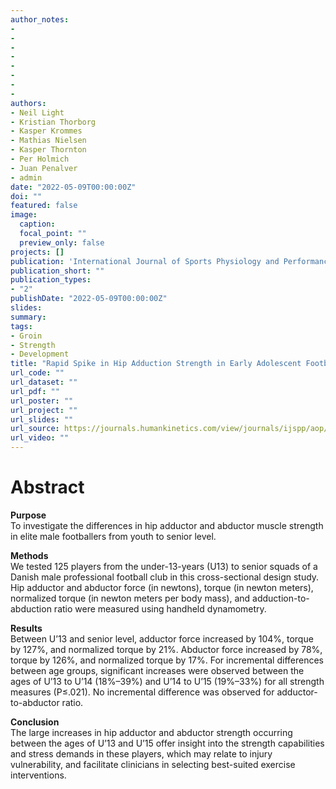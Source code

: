 ```yaml
---
author_notes:
- 
- 
-
-
-
-
-
-
authors:
- Neil Light
- Kristian Thorborg
- Kasper Krommes
- Mathias Nielsen
- Kasper Thornton
- Per Holmich
- Juan Penalver
- admin
date: "2022-05-09T00:00:00Z"
doi: ""
featured: false
image: 
  caption: 
  focal_point: ""
  preview_only: false
projects: []
publication: 'International Journal of Sports Physiology and Performance, Doi.org/10.1123/ijspp.2022-0025'
publication_short: ""
publication_types:
- "2"
publishDate: "2022-05-09T00:00:00Z"
slides: 
summary: 
tags:
- Groin
- Strength
- Development
title: "Rapid Spike in Hip Adduction Strength in Early Adolescent Footballers: A Study of 125 Elite Male Players From Youth to Senior"
url_code: ""
url_dataset: ""
url_pdf: ""
url_poster: ""
url_project: ""
url_slides: ""
url_source: https://journals.humankinetics.com/view/journals/ijspp/aop/article-10.1123-ijspp.2022-0025/article-10.1123-ijspp.2022-0025.xml
url_video: ""
---
```

# Abstract

**Purpose**  
To investigate the differences in hip adductor and abductor muscle strength in elite male footballers from youth to senior level.  

**Methods**  
We tested 125 players from the under-13-years (U13) to senior squads of a Danish male professional football club in this cross-sectional design study. Hip adductor and abductor force (in newtons), torque (in newton meters), normalized torque (in newton meters per body mass), and adduction-to-abduction ratio were measured using handheld dynamometry.  

**Results**  
Between U’13 and senior level, adductor force increased by 104%, torque by 127%, and normalized torque by 21%. Abductor force increased by 78%, torque by 126%, and normalized torque by 17%. For incremental differences between age groups, significant increases were observed between the ages of U’13 to U’14 (18%–39%) and U’14 to U’15 (19%–33%) for all strength measures (P≤.021). No incremental difference was observed for adductor-to-abductor ratio.  

**Conclusion**  
The large increases in hip adductor and abductor strength occurring between the ages of U’13 and U’15 offer insight into the strength capabilities and stress demands in these players, which may relate to injury vulnerability, and facilitate clinicians in selecting best-suited exercise interventions.
